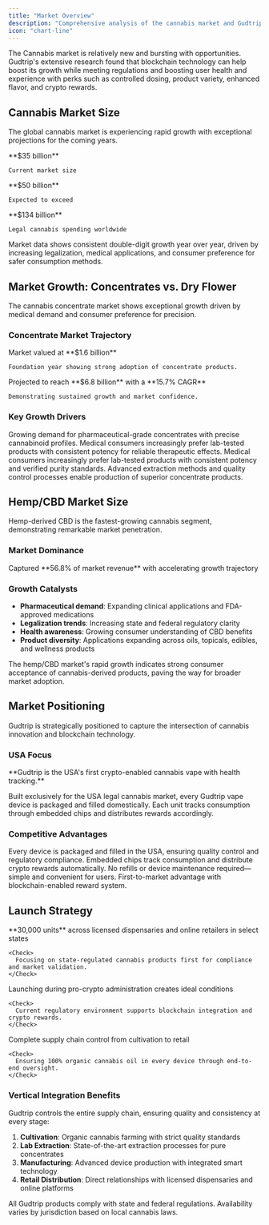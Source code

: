 ```yaml
---
title: "Market Overview"
description: "Comprehensive analysis of the cannabis market and Gudtrip's strategic positioning"
icon: "chart-line"
---
```


The Cannabis market is relatively new and bursting with opportunities. Gudtrip's extensive research found that blockchain technology can help boost its growth while meeting regulations and boosting user health and experience with perks such as controlled dosing, product variety, enhanced flavor, and crypto rewards.

## Cannabis Market Size

The global cannabis market is experiencing rapid growth with exceptional projections for the coming years.

<CardGroup cols={3}>
  <Card title="2023 Market" icon="calendar">
    **$35 billion**
    
    Current market size
  </Card>
  <Card title="2027 Projection" icon="arrow-trend-up">
    **$50 billion**
    
    Expected to exceed
  </Card>
  <Card title="2030 Vision" icon="rocket">
    **$134 billion**
    
    Legal cannabis spending worldwide
  </Card>
</CardGroup>

<Note>
  Market data shows consistent double-digit growth year over year, driven by increasing legalization, medical applications, and consumer preference for safer consumption methods.
</Note>

## Market Growth: Concentrates vs. Dry Flower

The cannabis concentrate market shows exceptional growth driven by medical demand and consumer preference for precision.

### Concentrate Market Trajectory

<Steps>
  <Step title="2025 Market Value">
    Market valued at **$1.6 billion**
    
    Foundation year showing strong adoption of concentrate products.
  </Step>

  <Step title="2035 Projection">
    Projected to reach **$6.8 billion** with a **15.7% CAGR**
    
    Demonstrating sustained growth and market confidence.
  </Step>
</Steps>

### Key Growth Drivers

<AccordionGroup>
  <Accordion title="Medical Demand" icon="hospital">
    Growing demand for pharmaceutical-grade concentrates with precise cannabinoid profiles. Medical consumers increasingly prefer lab-tested products with consistent potency for reliable therapeutic effects.
  </Accordion>

  <Accordion title="Quality Standards" icon="certificate">
    Medical consumers increasingly prefer lab-tested products with consistent potency and verified purity standards.
  </Accordion>

  <Accordion title="Technology Innovation" icon="flask">
    Advanced extraction methods and quality control processes enable production of superior concentrate products.
  </Accordion>
</AccordionGroup>

## Hemp/CBD Market Size

Hemp-derived CBD is the fastest-growing cannabis segment, demonstrating remarkable market penetration.

### Market Dominance

<Card title="2024 Market Leadership" icon="trophy">
  Captured **56.8% of market revenue** with accelerating growth trajectory
</Card>

### Growth Catalysts

- **Pharmaceutical demand**: Expanding clinical applications and FDA-approved medications
- **Legalization trends**: Increasing state and federal regulatory clarity
- **Health awareness**: Growing consumer understanding of CBD benefits
- **Product diversity**: Applications expanding across oils, topicals, edibles, and wellness products

<Tip>
  The hemp/CBD market's rapid growth indicates strong consumer acceptance of cannabis-derived products, paving the way for broader market adoption.
</Tip>

## Market Positioning

Gudtrip is strategically positioned to capture the intersection of cannabis innovation and blockchain technology.

### USA Focus

<Info>
  **Gudtrip is the USA's first crypto-enabled cannabis vape with health tracking.** 
  
  Built exclusively for the USA legal cannabis market, every Gudtrip vape device is packaged and filled domestically. Each unit tracks consumption through embedded chips and distributes rewards accordingly.
</Info>

### Competitive Advantages

<CardGroup cols={2}>
  <Card title="Domestic Production" icon="flag-usa">
    Every device is packaged and filled in the USA, ensuring quality control and regulatory compliance.
  </Card>
  <Card title="Smart Technology" icon="microchip">
    Embedded chips track consumption and distribute crypto rewards automatically.
  </Card>
  <Card title="All-in-One Design" icon="box">
    No refills or device maintenance required—simple and convenient for users.
  </Card>
  <Card title="Crypto Integration" icon="bitcoin">
    First-to-market advantage with blockchain-enabled reward system.
  </Card>
</CardGroup>

## Launch Strategy

<Steps>
  <Step title="Initial Launch">
    **30,000 units** across licensed dispensaries and online retailers in select states
    
    <Check>
      Focusing on state-regulated cannabis products first for compliance and market validation.
    </Check>
  </Step>

  <Step title="Market Timing">
    Launching during pro-crypto administration creates ideal conditions
    
    <Check>
      Current regulatory environment supports blockchain integration and crypto rewards.
    </Check>
  </Step>

  <Step title="Vertical Integration">
    Complete supply chain control from cultivation to retail
    
    <Check>
      Ensuring 100% organic cannabis oil in every device through end-to-end oversight.
    </Check>
  </Step>
</Steps>

### Vertical Integration Benefits

Gudtrip controls the entire supply chain, ensuring quality and consistency at every stage:

1. **Cultivation**: Organic cannabis farming with strict quality standards
2. **Lab Extraction**: State-of-the-art extraction processes for pure concentrates
3. **Manufacturing**: Advanced device production with integrated smart technology
4. **Retail Distribution**: Direct relationships with licensed dispensaries and online platforms

<Warning>
  All Gudtrip products comply with state and federal regulations. Availability varies by jurisdiction based on local cannabis laws.
</Warning>

